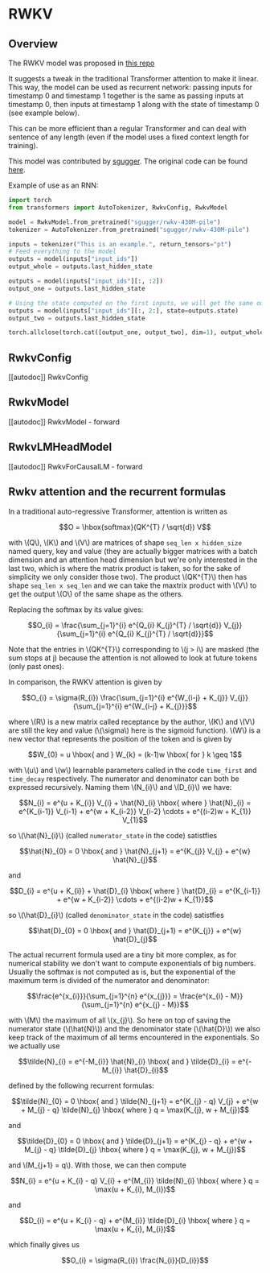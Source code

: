 <!--Copyright 2023 The HuggingFace Team. All rights reserved.

Licensed under the Apache License, Version 2.0 (the "License"); you may not use this file except in compliance with
the License. You may obtain a copy of the License at

http://www.apache.org/licenses/LICENSE-2.0

Unless required by applicable law or agreed to in writing, software distributed under the License is distributed on
an "AS IS" BASIS, WITHOUT WARRANTIES OR CONDITIONS OF ANY KIND, either express or implied. See the License for the
specific language governing permissions and limitations under the License.
-->

# RWKV

## Overview

The RWKV model was proposed in [this repo](https://github.com/BlinkDL/RWKV-LM)

It suggests a tweak in the traditional Transformer attention to make it linear. This way, the model can be used as recurrent network: passing inputs for timestamp 0 and timestamp 1 together is the same as passing inputs at timestamp 0, then inputs at timestamp 1 along with the state of timestamp 0 (see example below).

This can be more efficient than a regular Transformer and can deal with sentence of any length (even if the model uses a fixed context length for training).

This model was contributed by [sgugger](https://huggingface.co/sgugger).
The original code can be found [here](https://github.com/BlinkDL/RWKV-LM).

Example of use as an RNN:

```py
import torch
from transformers import AutoTokenizer, RwkvConfig, RwkvModel

model = RwkvModel.from_pretrained("sgugger/rwkv-430M-pile")
tokenizer = AutoTokenizer.from_pretrained("sgugger/rwkv-430M-pile")

inputs = tokenizer("This is an example.", return_tensors="pt")
# Feed everything to the model
outputs = model(inputs["input_ids"])
output_whole = outputs.last_hidden_state

outputs = model(inputs["input_ids"][:, :2])
output_one = outputs.last_hidden_state

# Using the state computed on the first inputs, we will get the same output
outputs = model(inputs["input_ids"][:, 2:], state=outputs.state)
output_two = outputs.last_hidden_state

torch.allclose(torch.cat([output_one, output_two], dim=1), output_whole, atol=1e-5)
```

## RwkvConfig

[[autodoc]] RwkvConfig


## RwkvModel

[[autodoc]] RwkvModel
    - forward

## RwkvLMHeadModel

[[autodoc]] RwkvForCausalLM
    - forward

## Rwkv attention and the recurrent formulas

In a traditional auto-regressive Transformer, attention is written as

$$O = \hbox{softmax}(QK^{T} / \sqrt{d}) V$$

with \\(Q\\), \\(K\\) and \\(V\\) are matrices of shape `seq_len x hidden_size` named query, key and value (they are actually bigger matrices with a batch dimension and an attention head dimension but we're only interested in the last two, which is where the matrix product is taken, so for the sake of simplicity we only consider those two). The product \\(QK^{T}\\) then has shape `seq_len x seq_len` and we can take the maxtrix product with \\(V\\) to get the output \\(O\\) of the same shape as the others.  

Replacing the softmax by its value gives:

$$O_{i} = \frac{\sum_{j=1}^{i} e^{Q_{i} K_{j}^{T} / \sqrt{d}} V_{j}}{\sum_{j=1}^{i} e^{Q_{i} K_{j}^{T} / \sqrt{d}}}$$

Note that the entries in \\(QK^{T}\\) corresponding to \\(j > i\\) are masked (the sum stops at j) because the attention is not allowed to look at future tokens (only past ones).

In comparison, the RWKV attention is given by

$$O_{i} = \sigma(R_{i}) \frac{\sum_{j=1}^{i} e^{W_{i-j} + K_{j}} V_{j}}{\sum_{j=1}^{i} e^{W_{i-j} + K_{j}}}$$

where \\(R\\) is a new matrix called receptance by the author, \\(K\\) and \\(V\\) are still the key and value (\\(\sigma\\) here is the sigmoid function). \\(W\\) is a new vector that represents the position of the token and is given by

$$W_{0} = u \hbox{  and  } W_{k} = (k-1)w \hbox{ for } k \geq 1$$

with \\(u\\) and \\(w\\) learnable parameters called in the code `time_first` and `time_decay` respectively. The numerator and denominator can both be expressed recursively. Naming them \\(N_{i}\\) and \\(D_{i}\\) we have:

$$N_{i} = e^{u + K_{i}} V_{i} + \hat{N}_{i} \hbox{  where  } \hat{N}_{i} = e^{K_{i-1}} V_{i-1} + e^{w + K_{i-2}} V_{i-2} \cdots + e^{(i-2)w + K_{1}} V_{1}$$

so \\(\hat{N}_{i}\\) (called `numerator_state` in the code) satistfies

$$\hat{N}_{0} = 0 \hbox{  and  } \hat{N}_{j+1} = e^{K_{j}} V_{j} + e^{w} \hat{N}_{j}$$

and

$$D_{i} = e^{u + K_{i}} + \hat{D}_{i} \hbox{  where  } \hat{D}_{i} = e^{K_{i-1}} + e^{w + K_{i-2}} \cdots + e^{(i-2)w + K_{1}}$$

so \\(\hat{D}_{i}\\) (called `denominator_state` in the code) satistfies

$$\hat{D}_{0} = 0 \hbox{  and  } \hat{D}_{j+1} = e^{K_{j}} + e^{w} \hat{D}_{j}$$

The actual recurrent formula used are a tiny bit more complex, as for numerical stability we don't want to compute exponentials of big numbers. Usually the softmax is not computed as is, but the exponential of the maximum term is divided of the numerator and denominator:

$$\frac{e^{x_{i}}}{\sum_{j=1}^{n} e^{x_{j}}} = \frac{e^{x_{i} - M}}{\sum_{j=1}^{n} e^{x_{j} - M}}$$

with \\(M\\) the maximum of all \\(x_{j}\\). So here on top of saving the numerator state (\\(\hat{N}\\)) and the denominator state (\\(\hat{D}\\)) we also keep track of the maximum of all terms encountered in the exponentials. So we actually use

$$\tilde{N}_{i} = e^{-M_{i}} \hat{N}_{i} \hbox{  and  } \tilde{D}_{i} = e^{-M_{i}} \hat{D}_{i}$$

defined by the following recurrent formulas:

$$\tilde{N}_{0} = 0 \hbox{  and  } \tilde{N}_{j+1} = e^{K_{j} - q} V_{j} + e^{w + M_{j} - q} \tilde{N}_{j} \hbox{  where  } q = \max(K_{j}, w + M_{j})$$

and

$$\tilde{D}_{0} = 0 \hbox{  and  } \tilde{D}_{j+1} = e^{K_{j} - q} + e^{w + M_{j} - q} \tilde{D}_{j} \hbox{  where  } q = \max(K_{j}, w + M_{j})$$

and \\(M_{j+1} = q\\). With those, we can then compute

$$N_{i} = e^{u + K_{i} - q} V_{i} + e^{M_{i}} \tilde{N}_{i} \hbox{  where  } q = \max(u + K_{i}, M_{i})$$

and

$$D_{i} = e^{u + K_{i} - q} + e^{M_{i}} \tilde{D}_{i} \hbox{  where  } q = \max(u + K_{i}, M_{i})$$

which finally gives us

$$O_{i} = \sigma(R_{i}) \frac{N_{i}}{D_{i}}$$